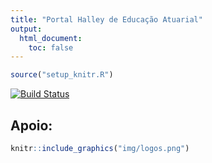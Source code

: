 ```yaml
---
title: "Portal Halley de Educação Atuarial"
output:
  html_document:
    toc: false
---
```


```r
source("setup_knitr.R")
```

[![Build Status](https://travis-ci.org/fernandomayer/ce074.svg?branch=master)](https://travis-ci.org/fernandomayer/ce074)

## Apoio:
```r
knitr::include_graphics("img/logos.png")
```
